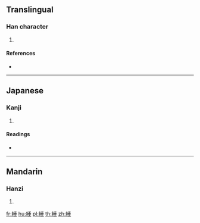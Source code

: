 {{character info/new}}
{{also|缍}}
==Translingual==

===Han character===
{{Han char|rn=120|rad=糸|as=08|sn=14|four=22914|canj=VFHJM}}

# {{defn|Han|sort=糸08}}

====References====
* {{Han ref|kx=0926.240|dkj=27538|dj=1363.060|hdz=53427.100|uh=7D9E|ud=32158|bh=BD78|bd=48504}}

----

==Japanese==

===Kanji===
{{ja-kanji|grade=|rs=糸08}}

# {{defn|lang=ja|sort=糸08}}

====Readings====
* {{ja-readings|on=[[た]] (ta)|kun=[[あや]] (aya)|nanori=}}

----

==Mandarin==

===Hanzi===
{{cmn-hanzi|sim=缍|pin=[[duǒ]] ([[duo3]]), [[lù]] ([[lu4]])|wg=to<sup>3</sup>, lu<sup>4</sup>}}

# {{defn|lang=cmn|sort=糸08}}

[[fr:綞]]
[[hu:綞]]
[[pl:綞]]
[[th:綞]]
[[zh:綞]]